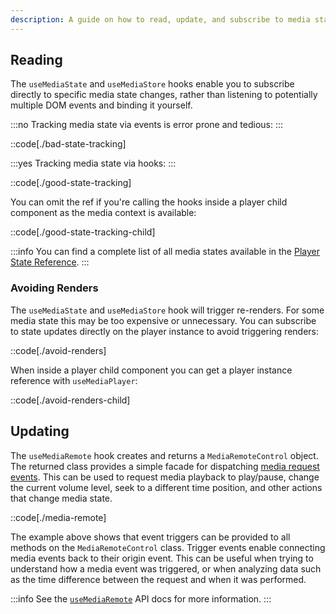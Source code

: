 ```yaml
---
description: A guide on how to read, update, and subscribe to media state.
---
```


## Reading

The `useMediaState` and `useMediaStore` hooks enable you to subscribe directly to specific
media state changes, rather than listening to potentially multiple DOM events and binding it
yourself.

:::no
Tracking media state via events is error prone and tedious:
:::

::code[./bad-state-tracking]

:::yes
Tracking media state via hooks:
:::

::code[./good-state-tracking]

You can omit the ref if you're calling the hooks inside a player child component as the
media context is available:

::code[./good-state-tracking-child]

:::info
You can find a complete list of all media states available in the [Player State Reference][player-state].
:::

[player-state]: /docs/player/components/core/player#mediaplayer.state

### Avoiding Renders

The `useMediaState` and `useMediaStore` hook will trigger re-renders. For some media state this
may be too expensive or unnecessary. You can subscribe to state updates directly on the player
instance to avoid triggering renders:

::code[./avoid-renders]

When inside a player child component you can get a player instance reference with
`useMediaPlayer`:

::code[./avoid-renders-child]

## Updating

The `useMediaRemote` hook creates and returns a `MediaRemoteControl` object. The returned
class provides a simple facade for dispatching [media request events][request-events].
This can be used to request media playback to play/pause, change the current volume level, seek
to a different time position, and other actions that change media state.

::code[./media-remote]

The example above shows that event triggers can be provided to all methods on the `MediaRemoteControl`
class. Trigger events enable connecting media events back to their origin event. This can be
useful when trying to understand how a media event was triggered, or when analyzing data such as
the time difference between the request and when it was performed.

:::info
See the [`useMediaRemote`][use-media-remote-api] API docs for more information.
:::

[request-events]: /docs/player/core-concepts/events#media-request-events
[use-media-remote-api]: /docs/player/api/hooks/use-media-remote
